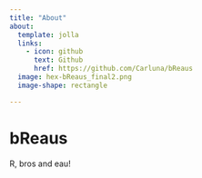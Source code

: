 ```yaml
---
title: "About"
about:
  template: jolla
  links:
    - icon: github
      text: Github
      href: https://github.com/Carluna/bReaus
  image: hex-bReaus_final2.png
  image-shape: rectangle 

---
```

# bReaus

R, bros and eau!